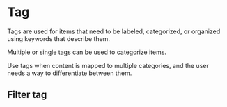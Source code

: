 
# Tag

Tags are used for items that need to be labeled, categorized, or organized using keywords that describe them.

Multiple or single tags can be used to categorize items.

Use tags when content is mapped to multiple categories, and the user needs a way to differentiate between them.

<Preview withToolbar>
  <Story id="tag--default-story" height="160px" />
</Preview>

## Filter tag

<Preview withToolbar>
  <Story id="tag--filter" height="160px" />
</Preview>
